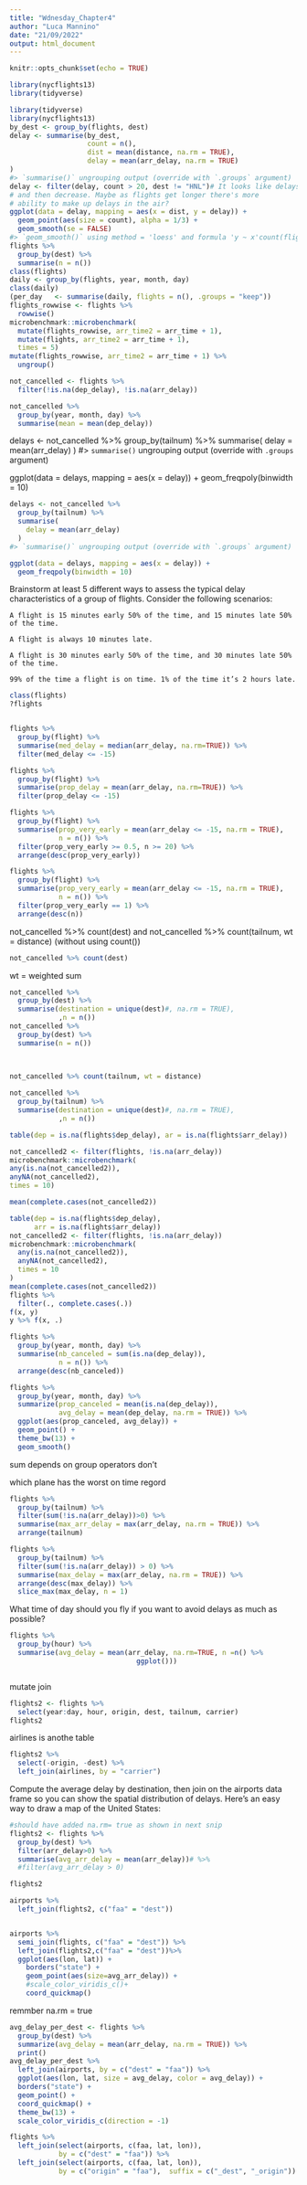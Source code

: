 ```yaml
---
title: "Wdnesday_Chapter4"
author: "Luca Mannino"
date: "21/09/2022"
output: html_document
---
```


```r
knitr::opts_chunk$set(echo = TRUE)
```

```r
library(nycflights13)
library(tidyverse)
```
```r
library(tidyverse)
library(nycflights13)
by_dest <- group_by(flights, dest)
delay <- summarise(by_dest,
                   count = n(),
                   dist = mean(distance, na.rm = TRUE),
                   delay = mean(arr_delay, na.rm = TRUE)
)
#> `summarise()` ungrouping output (override with `.groups` argument)
delay <- filter(delay, count > 20, dest != "HNL")# It looks like delays increase with distance up to ~750 miles
# and then decrease. Maybe as flights get longer there's more
# ability to make up delays in the air?
ggplot(data = delay, mapping = aes(x = dist, y = delay)) +
  geom_point(aes(size = count), alpha = 1/3) +
  geom_smooth(se = FALSE)
#> `geom_smooth()` using method = 'loess' and formula 'y ~ x'count(flights, dest)
flights %>%
  group_by(dest) %>%
  summarise(n = n())
class(flights)
daily <- group_by(flights, year, month, day)
class(daily)
(per_day   <- summarise(daily, flights = n(), .groups = "keep"))
flights_rowwise <- flights %>%
  rowwise()
microbenchmark::microbenchmark(
  mutate(flights_rowwise, arr_time2 = arr_time + 1),
  mutate(flights, arr_time2 = arr_time + 1),
  times = 5)
mutate(flights_rowwise, arr_time2 = arr_time + 1) %>%
  ungroup()
```

```r
not_cancelled <- flights %>% 
  filter(!is.na(dep_delay), !is.na(arr_delay))

not_cancelled %>% 
  group_by(year, month, day) %>% 
  summarise(mean = mean(dep_delay))
```


delays <- not_cancelled %>% 
  group_by(tailnum) %>% 
  summarise(
    delay = mean(arr_delay)
  )
#> `summarise()` ungrouping output (override with `.groups` argument)

ggplot(data = delays, mapping = aes(x = delay)) + 
  geom_freqpoly(binwidth = 10)
```r
delays <- not_cancelled %>% 
  group_by(tailnum) %>% 
  summarise(
    delay = mean(arr_delay)
  )
#> `summarise()` ungrouping output (override with `.groups` argument)

ggplot(data = delays, mapping = aes(x = delay)) + 
  geom_freqpoly(binwidth = 10)
```
  Brainstorm at least 5 different ways to assess the typical delay characteristics of a group of flights. Consider the following scenarios:

    A flight is 15 minutes early 50% of the time, and 15 minutes late 50% of the time.

    A flight is always 10 minutes late.

    A flight is 30 minutes early 50% of the time, and 30 minutes late 50% of the time.

    99% of the time a flight is on time. 1% of the time it’s 2 hours late.

```r
class(flights)
?flights


flights %>% 
  group_by(flight) %>% 
  summarise(med_delay = median(arr_delay, na.rm=TRUE)) %>% 
  filter(med_delay <= -15)

flights %>% 
  group_by(flight) %>% 
  summarise(prop_delay = mean(arr_delay, na.rm=TRUE)) %>% 
  filter(prop_delay <= -15)
```
```r
flights %>%
  group_by(flight) %>%
  summarise(prop_very_early = mean(arr_delay <= -15, na.rm = TRUE),
            n = n()) %>%
  filter(prop_very_early >= 0.5, n >= 20) %>%
  arrange(desc(prop_very_early))
```


```r
flights %>%
  group_by(flight) %>%
  summarise(prop_very_early = mean(arr_delay <= -15, na.rm = TRUE),
            n = n()) %>%
  filter(prop_very_early == 1) %>% 
  arrange(desc(n))
```
not_cancelled %>% count(dest) and not_cancelled %>% count(tailnum, wt = distance) (without using count())

```r
not_cancelled %>% count(dest)
```
wt = weighted sum
```r
not_cancelled %>%
  group_by(dest) %>% 
  summarise(destination = unique(dest)#, na.rm = TRUE),
            ,n = n())
not_cancelled %>%
  group_by(dest) %>% 
  summarise(n = n())
  
  
```

```r
not_cancelled %>% count(tailnum, wt = distance)
```
```r
not_cancelled %>%
  group_by(tailnum) %>% 
  summarise(destination = unique(dest)#, na.rm = TRUE),
            ,n = n())
```

```r
table(dep = is.na(flights$dep_delay), ar = is.na(flights$arr_delay))
```


```r
not_cancelled2 <- filter(flights, !is.na(arr_delay))
microbenchmark::microbenchmark(
any(is.na(not_cancelled2)),
anyNA(not_cancelled2),
times = 10)
```

```r
mean(complete.cases(not_cancelled2))
```


```r
table(dep = is.na(flights$dep_delay),
      arr = is.na(flights$arr_delay))
not_cancelled2 <- filter(flights, !is.na(arr_delay))
microbenchmark::microbenchmark(
  any(is.na(not_cancelled2)),
  anyNA(not_cancelled2),
  times = 10
)
mean(complete.cases(not_cancelled2))
flights %>%
  filter(., complete.cases(.))
f(x, y)
y %>% f(x, .)
```

```r
flights %>% 
  group_by(year, month, day) %>% 
  summarise(nb_canceled = sum(is.na(dep_delay)),
            n = n()) %>%
  arrange(desc(nb_canceled))
```

```r
flights %>%
  group_by(year, month, day) %>%
  summarize(prop_canceled = mean(is.na(dep_delay)),
            avg_delay = mean(dep_delay, na.rm = TRUE)) %>%
  ggplot(aes(prop_canceled, avg_delay)) +
  geom_point() +
  theme_bw(13) +
  geom_smooth()
```
sum depends on group operators don't

which plane has the worst on time regord
```r
flights %>% 
  group_by(tailnum) %>% 
  filter(sum(!is.na(arr_delay))>0) %>% 
  summarise(max_arr_delay = max(arr_delay, na.rm = TRUE)) %>% 
  arrange(tailnum)
```

```r
flights %>%
  group_by(tailnum) %>%
  filter(sum(!is.na(arr_delay)) > 0) %>%
  summarise(max_delay = max(arr_delay, na.rm = TRUE)) %>%
  arrange(desc(max_delay)) %>% 
  slice_max(max_delay, n = 1)
```

What time of day should you fly if you want to avoid delays as much as possible?



```r
flights %>% 
  group_by(hour) %>% 
  summarise(avg_delay = mean(arr_delay, na.rm=TRUE, n =n() %>% 
                               ggplot()))
```

```r

```
mutate join



```r
flights2 <- flights %>% 
  select(year:day, hour, origin, dest, tailnum, carrier)
flights2
```
airlines is anothe table
```r
flights2 %>%
  select(-origin, -dest) %>% 
  left_join(airlines, by = "carrier")
```


Compute the average delay by destination, then join on the airports data frame so you can show the spatial distribution of delays. Here’s an easy way to draw a map of the United States:




```r
#should have added na.rm= true as shown in next snip
flights2 <- flights %>% 
  group_by(dest) %>% 
  filter(arr_delay>0) %>% 
  summarise(avg_arr_delay = mean(arr_delay))# %>% 
  #filter(avg_arr_delay > 0)

flights2

airports %>% 
  left_join(flights2, c("faa" = "dest"))


airports %>%
  semi_join(flights, c("faa" = "dest")) %>%
  left_join(flights2,c("faa" = "dest"))%>%
  ggplot(aes(lon, lat)) +
    borders("state") +
    geom_point(aes(size=avg_arr_delay)) +
    #scale_color_viridis_c()+
    coord_quickmap()

```
remmber na.rm = true
```r
avg_delay_per_dest <- flights %>%
  group_by(dest) %>%
  summarize(avg_delay = mean(arr_delay, na.rm = TRUE)) %>%
  print()
avg_delay_per_dest %>%
  left_join(airports, by = c("dest" = "faa")) %>%
  ggplot(aes(lon, lat, size = avg_delay, color = avg_delay)) +
  borders("state") +
  geom_point() +
  coord_quickmap() +
  theme_bw(13) +
  scale_color_viridis_c(direction = -1)
```




```r
flights %>%
  left_join(select(airports, c(faa, lat, lon)),
            by = c("dest" = "faa")) %>%
  left_join(select(airports, c(faa, lat, lon)),
            by = c("origin" = "faa"),  suffix = c("_dest", "_origin"))

```



```r

```







